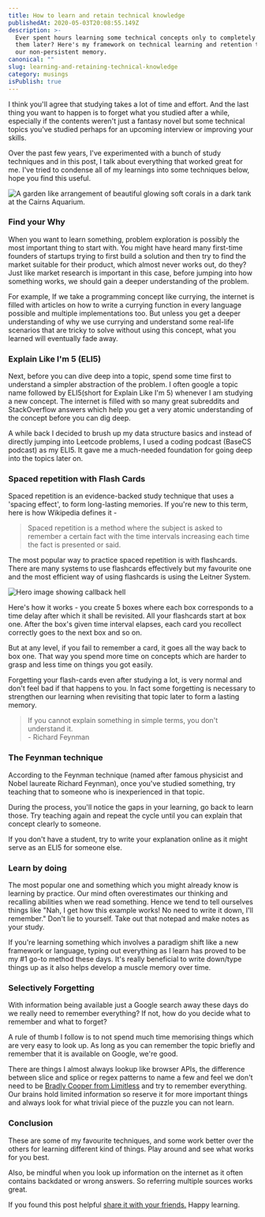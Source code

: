 ```yaml
---
title: How to learn and retain technical knowledge
publishedAt: 2020-05-03T20:08:55.149Z
description: >-
  Ever spent hours learning some technical concepts only to completely forget
  them later? Here's my framework on technical learning and retention to beat
  our non-persistent memory.
canonical: ""
slug: learning-and-retaining-technical-knowledge
category: musings
isPublish: true
---
```


I think you'll agree that studying takes a lot of time and effort. And the last thing you want to happen is to forget what you studied after a while, especially if the contents weren't just a fantasy novel but some technical topics you've studied perhaps for an upcoming interview or improving your skills.

Over the past few years, I've experimented with a bunch of study techniques and in this post, I talk about everything that worked great for me. I've tried to condense all of my learnings into some techniques below, hope you find this useful.

![A garden like arrangement of beautiful glowing soft corals in a dark tank at the Cairns Aquarium.](../../assets/brain-coral.jpg "Photo of brain like coral from unsplash.com by @davidclode")

### Find your Why

When you want to learn something, problem exploration is possibly the most important thing to start with. You might have heard many first-time founders of startups trying to first build a solution and then try to find the market suitable for their product, which almost never works out, do they? Just like market research is important in this case, before jumping into how something works, we should gain a deeper understanding of the problem.

For example, If we take a programming concept like currying, the internet is filled with articles on how to write a currying function in every language possible and multiple implementations too. But unless you get a deeper understanding of why we use currying and understand some real-life scenarios that are tricky to solve without using this concept, what you learned will eventually fade away.

### Explain Like I'm 5 (ELI5)

Next, before you can dive deep into a topic, spend some time first to understand a simpler abstraction of the problem. I often google a topic name followed by ELI5(short for Explain Like I'm 5) whenever I am studying a new concept. The internet is filled with so many great subreddits and StackOverflow answers which help you get a very atomic understanding of the concept before you can dig deep.

A while back I decided to brush up my data structure basics and instead of directly jumping into Leetcode problems, I used a coding podcast (BaseCS podcast) as my ELI5. It gave me a much-needed foundation for going deep into the topics later on.

### Spaced repetition with Flash Cards

Spaced repetition is an evidence-backed study technique that uses a 'spacing effect', to form long-lasting memories. If you're new to this term, here is how Wikipedia defines it -

> Spaced repetition is a method where the subject is asked to remember a certain fact with the time intervals increasing each time the fact is
> presented or said.

The most popular way to practice spaced repetition is with flashcards. There are many systems to use flashcards effectively but my favourite one and the most efficient way of using flashcards is using the Leitner System.

![Hero image showing callback hell](../../assets/flash-cards.jpg "Hero image showing callback hell")

Here's how it works - you create 5 boxes where each box corresponds to a time delay after which it shall be revisited. All your flashcards start at box one. After the box's given time interval elapses, each card you recollect correctly goes to the next box and so on.

But at any level, if you fail to remember a card, it goes all the way back to box one. That way you spend more time on concepts which are harder to grasp and less time on things you got easily.

Forgetting your flash-cards even after studying a lot, is very normal and don't feel bad if that happens to you. In fact some forgetting is necessary to strengthen our learning when revisiting that topic later to form a lasting memory.

<blockquote>
  <p>
    If you cannot explain something in simple terms, you don't understand it.
    <br />- Richard Feynman
  </p>
</blockquote>

### The Feynman technique

According to the Feynman technique (named after famous physicist and Nobel laureate Richard Feynman), once you've studied something, try teaching that to someone who is inexperienced in that topic.

During the process, you'll notice the gaps in your learning, go back to learn those. Try teaching again and repeat the cycle until you can explain that concept clearly to someone.

If you don't have a student, try to write your explanation online as it might serve as an ELI5 for someone else.

### Learn by doing

The most popular one and something which you might already know is learning by practice. Our mind often overestimates our thinking and recalling abilities when we read something. Hence we tend to tell ourselves things like "Nah, I get how this example works! No need to write it down, I'll remember." Don't lie to yourself. Take out that notepad and make notes as your study.

If you're learning something which involves a paradigm shift like a new framework or language, typing out everything as I learn has proved to be my #1 go-to method these days. It's really beneficial to write down/type things up as it also helps develop a muscle memory over time.

### Selectively Forgetting

With information being available just a Google search away these days do we really need to remember everything? If not, how do you decide what to remember and what to forget?

A rule of thumb I follow is to not spend much time memorising things which are very easy to look up. As long as you can remember the topic briefly and remember that it is available on Google, we're good.

There are things I almost always lookup like browser APIs, the difference between slice and splice or regex patterns to name a few and feel we don't need to be [Bradly Cooper from Limitless](https://www.youtube.com/watch?v=TrDAuU8Blhc) and try to remember everything. Our brains hold limited information so reserve it for more important things and always look for what trivial piece of the puzzle you can not learn.

### Conclusion

These are some of my favourite techniques, and some work better over the others for learning different kind of things. Play around and see what works for you best.

Also, be mindful when you look up information on the internet as it often contains backdated or wrong answers. So referring multiple sources works great.

If you found this post helpful [share it with your friends.](https://twitter.com/intent/tweet?text=How+to+learn+and+retain+technical+knowledge+https%3A%2F%2Fsiwalik.in%2Fposts%2Flearning-and-retaining-technical-knowledge&via=siwalikm) Happy learning.
